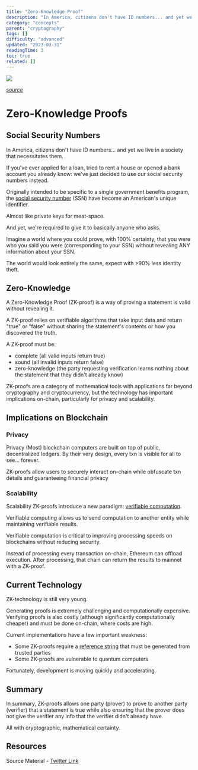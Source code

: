 ```yaml
---
title: "Zero-Knowledge Proof"
description: "In America, citizens don't have ID numbers... and yet we live in a society that necessitates them."
category: "concepts"
parent: "cryptography"
tags: []
difficulty: "advanced"
updated: "2023-03-31"
readingTime: 3
toc: true
related: []
---
```


![](/images/zk-proof-banner.jpeg)

[*source*](https://www.mangrovia.solutions/en/zero-knowledge-proof-how-it-works-and-why-its-important/)

# Zero-Knowledge Proofs

## Social Security Numbers

In America, citizens don't have ID numbers... and yet we live in a society that necessitates them. 

If you've ever applied for a loan, tried to rent a house or opened a bank account you already know: we've just decided to use our social security numbers instead.

Originally intended to be specific to a single government benefits program, the [social security number](https://en.wikipedia.org/wiki/Social_Security_number) (SSN) have become an American's unique identifier. 

Almost like private keys for meat-space. 

And yet, we're required to give it to basically anyone who asks.

Imagine a world where you could prove, with 100% certainty, that you were who you said you were (corresponding to your SSN) without revealing ANY information about your SSN. 

The world would look entirely the same, expect with >90% less identity theft.

## Zero-Knowledge

A Zero-Knowledge Proof (ZK-proof) is a way of proving a statement is valid without revealing it. 

A ZK-proof relies on verifiable algorithms that take input data and return "true" or "false" without sharing the statement's contents or how you discovered the truth.

A ZK-proof must be: 

*   complete (all valid inputs return true) 
*   sound (all invalid inputs return false) 
*   zero-knowledge (the party requesting verification learns nothing about the statement that they didn't already know)

ZK-proofs are a category of mathematical tools with applications far beyond cryptography and cryptocurrency, but the technology has important implications on-chain, particularly for privacy and scalability.

## Implications on Blockchain

### Privacy

Privacy (Most) blockchain computers are built on top of public, decentralized ledgers. By their very design, every txn is visible for all to see... forever.

ZK-proofs allow users to securely interact on-chain while obfuscate txn details and guaranteeing financial privacy

### Scalability

Scalability ZK-proofs introduce a new paradigm: [verifiable computation](https://en.wikipedia.org/wiki/Verifiable_computing). 

Verifiable computing allows us to send computation to another entity while maintaining verifiable results.

Verifiable computation is critical to improving processing speeds on blockchains without reducing security. 

Instead of processing every transaction on-chain, Ethereum can offload execution. After processing, that chain can return the results to mainnet with a ZK-proof.

## Current Technology

ZK-technology is still very young. 

Generating proofs is extremely challenging and computationally expensive. Verifying proofs is also costly (although significantly computationally cheaper) and must be done on-chain, where costs are high.

Current implementations have a few important weakness:

*   Some ZK-proofs require a [reference string](/concepts/pcs-trusted-setup) that must be generated from trusted parties
*   Some ZK-proofs are vulnerable to quantum computers

Fortunately, development is moving quickly and accelerating.

## Summary

In summary, ZK-proofs allows one party (prover) to prove to another party (verifier) that a statement is true while also ensuring that the prover does not give the verifier any info that the verifier didn't already have. 

All with cryptographic, mathematical certainty.

## Resources

Source Material - [Twitter Link](https://twitter.com/logarithmicrex/status/1569119846952235008)

